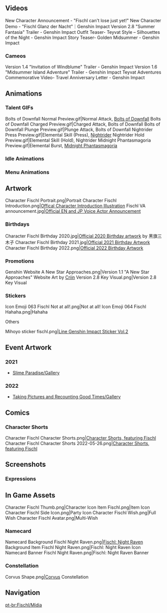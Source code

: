 {{CharacterTabs}}<!-- Only media posted by HoYoverse. This includes artwork (made in-house or commissioned) and promotional videos. The exception is GIFs of the character using their talents. Make sure to cite the source.-->
==Videos==
<gallery hideaddbutton="true" captionalign="center">
New Character Announcement - "Fischl can't lose just yet!"
New Character Demo - "Fischl Glanz der Nacht"｜Genshin Impact
Version 2.8 "Summer Fantasia" Trailer - Genshin Impact
Outfit Teaser- Teyvat Style – Silhouettes of the Night - Genshin Impact
Story Teaser- Golden Midsummer - Genshin Impact
</gallery>

===Cameos===
<gallery hideaddbutton="true" captionalign="center">
Version 1.4 "Invitation of Windblume" Trailer - Genshin Impact
Version 1.6 "Midsummer Island Adventure" Trailer - Genshin Impact
Teyvat Adventures Commemorative Video- Travel Anniversary Letter - Genshin Impact
</gallery>

==Animations==
===Talent GIFs===
<gallery hideaddbutton="true" captionalign="center">
Bolts of Downfall Normal Preview.gif|Normal Attack, [[Bolts of Downfall]]
Bolts of Downfall Charged Preview.gif|Charged Attack, Bolts of Downfall
Bolts of Downfall Plunge Preview.gif|Plunge Attack, Bolts of Downfall
Nightrider Press Preview.gif|Elemental Skill (Press), [[Nightrider]]
Nightrider Hold Preview.gif|Elemental Skill (Hold), Nightrider
Midnight Phantasmagoria Preview.gif|Elemental Burst, [[Midnight Phantasmagoria]]
</gallery>

===Idle Animations===
{{Preview
|size=180px
|file1=Idle Fischl 1
|file2=Idle Fischl 2
}}
===Menu Animations===
{{Preview
|size=180px
|file1=Talent Menu Fischl
|file2=Weapon Menu Fischl
}}

==Artwork==
<gallery hideaddbutton="true" captionalign="center">
Character Fischl Portrait.png|Portrait
Character Fischl Introduction.png|[https://twitter.com/GenshinImpact/status/1244839631431938048 Offical Character Introduction Illustration]
Fischl VA announcement.jpg|[https://twitter.com/GenshinImpact/status/1325045335387877378 Official EN and JP Voice Actor Announcement]
</gallery>

===Birthdays===
<gallery hideaddbutton="true" captionalign="center">
Character Fischl Birthday 2020.jpg|[https://twitter.com/GenshinImpact/status/1265492955961286657 Official 2020 Birthday artwork] by 黑旗三木子
Character Fischl Birthday 2021.jpg|[https://twitter.com/GenshinImpact/status/1397764498946248706 Official 2021 Birthday Artwork]
Character Fischl Birthday 2022.png|[https://twitter.com/GenshinImpact/status/1530036073287385094 Official 2022 Birthday Artwork]
</gallery>

===Promotions===
<gallery hideaddbutton="true" captionalign="center">
Genshin Website A New Star Approaches.png|Version 1.1 "A New Star Approaches" Website Art by [https://www.pixiv.net/en/users/4460847 Criin]
Version 2.8 Key Visual.png|Version 2.8 Key Visual
</gallery>

===Stickers===
<gallery hideaddbutton="true" captionalign="center">
Icon Emoji 063 Fischl Not at all!.png|Not at all!
Icon Emoji 064 Fischl Hahaha.png|Hahaha
</gallery>

;Others
<gallery hideaddbutton="true" captionalign="center">
Mihoyo sticker fischl.png|[https://store.line.me/stickershop/product/14369332/en Line Genshin Impact Sticker Vol.2]
</gallery>

==Event Artwork==
===2021===
*[[Slime Paradise/Gallery]]
===2022===
*[[Taking Pictures and Recounting Good Times/Gallery]]

==Comics==
===Character Shorts===
<gallery hideaddbutton="true" captionalign="center">
Character Fischl Character Shorts.png|[https://twitter.com/GenshinImpact/status/1397764501815140352 Character Shorts, featuring Fischl]
Character Fischl Character Shorts 2022-05-26.png|[https://twitter.com/GenshinImpact/status/1530036071014273027 Character Shorts, featuring Fischl]
</gallery>

==Screenshots==
===Expressions===
{{Character Expression
|character   = Fischl
|expression1 = Default
|expression2 = Disappointed
|expression3 = Confident
}}

==In Game Assets==
<!--===Default===-->
<gallery hideaddbutton="true" captionalign="center">
Character Fischl Thumb.png|Character Icon
Item Fischl.png|Item Icon
Character Fischl Side Icon.png|Party Icon
Character Fischl Wish.png|Full Wish
Character Fischl Avatar.png|Multi-Wish
</gallery>
<!--
===Ein Immernachtstraum===
{{Main|Ein Immernachtstraum}}
<gallery hideaddbutton="true" captionalign="center">
Outfit Ein Immernachtstraum Thumb.png|Ein Immernachtstraum Character Icon
Item Ein Immernachtstraum.png|Ein Immernachtstraum Item Icon
Outfit Ein Immernachtstraum Side Icon.png|Ein Immernachtstraum Party Icon
Outfit Ein Immernachtstraum Preview.png|Ein Immernachtstraum Preview
</gallery>
-->

===Namecard===
<gallery hideaddbutton="true" captionalign="center">
Namecard Background Fischl Night Raven.png|[[Fischl: Night Raven]] Background
Item Fischl Night Raven.png|Fischl: Night Raven Icon
Namecard Banner Fischl Night Raven.png|Fischl: Night Raven Banner
</gallery>
===Constellation===
<gallery hideaddbutton="true" captionalign="center">
Corvus Shape.png|[[Corvus]] Constellation
</gallery>
<!--
==References==
{{Reflist}}-->

==Navigation==
{{Character Navbox|link type=media}}
[[pt-br:Fischl/Mídia]]
